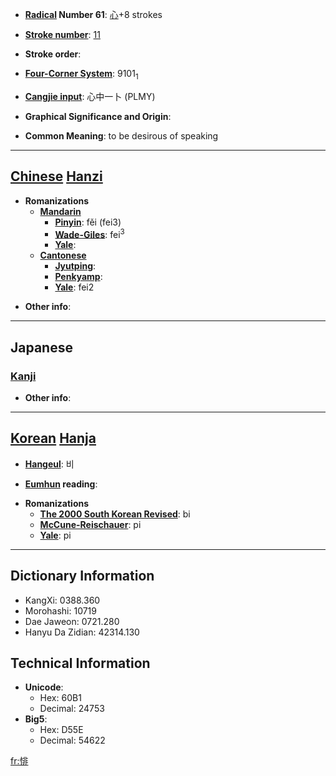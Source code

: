 * '''[[Wiktionary:Chinese radical index| Radical]] Number 61''': [[Wiktionary:Chinese radical index 心|心]]+8 strokes

* '''[[Wiktionary:Chinese total strokes index|Stroke number]]''': [[Wiktionary:Chinese total strokes index 11|11]]

* '''Stroke order''': 

* '''[[Wiktionary:Chinese four corner index|Four-Corner System]]''': 9101<sub>1</sub>

* '''[[Wiktionary:Chinese Cangjie index|Cangjie input]]''': 心中一卜 (PLMY)

* '''Graphical Significance and Origin''': 

* '''Common Meaning''': to be desirous of speaking

----

== [[Chinese]] [[Hanzi]] ==

* '''Romanizations'''
** '''[[Mandarin]]'''
*** '''[[Pinyin]]''': fěi (fei3)
*** '''[[Wade-Giles]]''': fei<sup>3</sup>
*** '''[[Yale]]''': 
** '''[[Cantonese]]'''
*** '''[[Jyutping]]''':
*** '''[[Penkyamp]]''': 
*** '''[[Yale]]''': fei2

* '''Other info''': 

----

==Japanese==
===[[Kanji]]===
{{kanji|on readings=[[ひ]] (hi)
|kun readings=[[いいなやむ]] (iinayamu)
}}

* '''Other info''':  

----

== [[Korean]] [[Hanja]] ==

* '''[[Hangeul]]''': 비

* '''[[Eumhun]] reading''': 

* '''Romanizations'''
** '''[[The 2000 South Korean Revised Romanization|The 2000 South Korean Revised]]''': bi
** '''[[McCune-Reischauer]]''': pi
** '''[[Yale]]''': pi

----

== Dictionary Information ==

* KangXi: 0388.360
* Morohashi: 10719
* Dae Jaweon: 0721.280
* Hanyu Da Zidian: 42314.130

== Technical Information ==

* '''Unicode''':
** Hex: 60B1
** Decimal: 24753
* '''Big5''':
** Hex: D55E
** Decimal: 54622

[[fr:悱]]